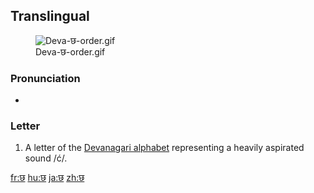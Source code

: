 ==Translingual==
[[File:Deva-छ-order.gif|thumb]]

===Pronunciation===
* {{IPA|/tʃʰ/|lang=mul}}

===Letter===
{{mul-deva|cha}}

# A letter of the [[Devanagari alphabet]] representing a heavily aspirated sound /ć/.

[[fr:छ]]
[[hu:छ]]
[[ja:छ]]
[[zh:छ]]